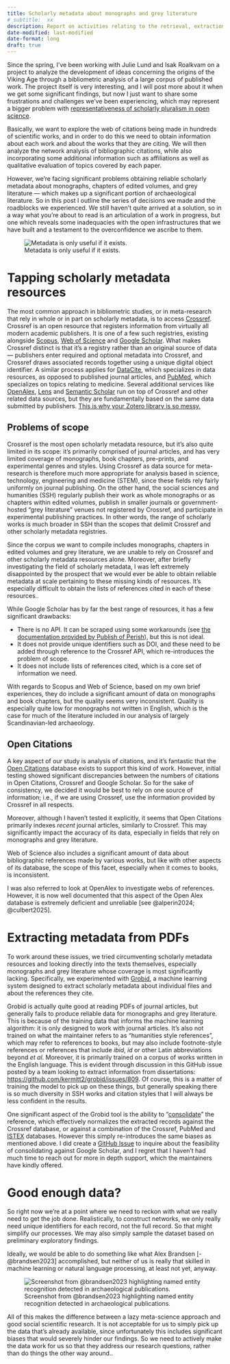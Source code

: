 ```yaml
---
title: Scholarly metadata about monographs and grey literature
# subtitle:  xx
description: Report on activities relating to the retrieval, extraction and collation of bibliographic metadata pertaining to the corpus.
date-modified: last-modified
date-format: long
draft: true
---
```


Since the spring, I've been working with Julie Lund and Isak Roalkvam on a project to analyze the development of ideas concerning the origins of the Viking Age through a bibliometric analysis of a large corpus of published work.
The project itself is very interesting, and I will post more about it when we get some significant findings, but now I just want to share some frustrations and challenges we've been experiencing, which may represent a bigger problem with [representativeness of scholarly pluralism in open science](https://www.cambridge.org/core/elements/philosophy-of-open-science/0D049ECF635F3B676C03C6868873E406#A-sec-6).

Basically, we want to explore the web of citations being made in hundreds of scientific works, and in order to do this we need to obtain information about each work and about the works that they are citing.
We will then analyze the network analysis of bibliographic citations, while also incorporating some additional information such as affiliations as well as qualitative evaluation of topics covered by each paper.

However, we're facing significant problems obtaining reliable scholarly metadata about monographs, chapters of edited volumes, and grey literature --- which makes up a significant portion of archaeological literature.
So in this post I outline the series of decisions we made and the roadblocks we experienced.
We still haven't quite arrived at a solution, so in a way what you're about to read is an articulation of a work in progress, but one which reveals some inadequacies with the open infrastructures that we have built and a testament to the overconfidence we ascribe to them.

![Metadata is only useful if it exists.](toot.png)

# Tapping scholarly metadata resources
The most common approach in bibliometric studies, or in meta-research that rely in whole or in part on scholarly metadata, is to access [Crossref](https://www.crossref.org/).
Crossref is an open resource that registers information from virtually all modern academic publishers.
It is one of a few such registries, existing alongside [Scopus](https://scopus.com/), [Web of Science](https://www.webofscience.com/) and [Google Scholar](https://scholar.google.ca/).
What makes Crossref distinct is that it's a registry rather than an original source of data --- publishers enter required and optional metadata into Crossref, and Crossref draws associated records together using a unique digital object identifier.
A similar process applies for [DataCite](https://datacite.org/), which specializes in data resources, as opposed to published journal articles, and [PubMed](https://pubmed.ncbi.nlm.nih.gov/), which specializes on topics relating to medicine.
Several additional services like [OpenAlex](https://openalex.org/), [Lens](https://www.lens.org/) and [Semantic Scholar](https://www.semanticscholar.org/) run on top of Crossref and other related data sources, but they are fundamentally based on the same data submitted by publishers.
[This is why your Zotero library is so messy.](https://scholar.social/@steko/114873209915515620)

## Problems of scope
Crossref is the most open scholarly metadata resource, but it's also quite limited in its scope:
it's primarily comprised of journal articles, and has very limited coverage of monographs, book chapters, pre-prints, and experimental genres and styles.
Using Crossref as data source for meta-research is therefore much more appropriate for analysis based in science, technology, engineering and medicine (STEM), since these fields rely fairly uniformly on journal publishing.
On the other hand, the social sciences and humanities (SSH) regularly publish their work as whole monographs or as chapters within edited volumes, publish in smaller journals or government-hosted "grey literature" venues not registered by Crossref, and participate in experimental publishing practices.
In other words, the range of scholarly works is much broader in SSH than the scopes that delimit Crossref and other scholarly metadata registries.

Since the corpus we want to compile includes monographs, chapters in edited volumes and grey literature, we are unable to rely on Crossref and other scholarly metadata resources alone.
Moreover, after briefly investigating the field of scholarly metadata, I was left extremely disappointed by the prospect that we would ever be able to obtain reliable metadata at scale pertaining to these missing kinds of resources.
It's especially difficult to obtain the lists of references cited in each of these resources..

While Google Scholar has by far the best range of resources, it has a few significant drawbacks:

- There is no API. It can be scraped using some workarounds (see [the documentation provided by Publish of Perish](https://harzing.com/resources/publish-or-perish/manual/using/data-sources/google-scholar)), but this is not ideal.
- It does not provide unique identifiers such as DOI, and these need to be added through reference to the Crossref API, which re-introduces the problem of scope.
- It does not include lists of references cited, which is a core set of information we need.

With regards to Scopus and Web of Science, based on my own brief experiences, they do include a significant amount of data on monographs and book chapters, but the quality seems very inconsistent.
Quality is especially quite low for monographs not written in English, which is the case for much of the literature included in our analysis of largely Scandinavian-led archaeology.

## Open Citations
A key aspect of our study is analysis of citations, and it's fantastic that the [Open Citations](https://opencitations.net/) database exists to support this kind of work.
However, initial testing showed significant discrepancies between the numbers of citations in Open Citations, Crossref and Google Scholar.
So for the sake of consistency, we decided it would be best to rely on one source of information; i.e., if we are using Crossref, use the information provided by Crossref in all respects.

Moreover, although I haven't tested it explicitly, it seems that Open Citations primarily indexes _recent_ journal articles, similarly to Crossref.
This may significantly impact the accuracy of its data, especially in fields that rely on monographs and grey literature.

Web of Science also includes a significant amount of data about bibliographic references made by various works, but like with other aspects of its database, the scope of this facet, especially when it comes to books, is inconsistent.

I was also referred to look at OpenAlex to investigate webs of references.
However, it is now well documented that this aspect of the Open Alex database is extremely deficient and unreliable [see @alperin2024; @culbert2025].

# Extracting metadata from PDFs
To work around these issues, we tried circumventing scholarly metadata resources and looking directly into the texts themselves, especially monographs and grey literature whose coverage is most significantly lacking.
Specifically, we experimented with [Grobid](https://grobid.readthedocs.io/), a machine learning system designed to extract scholarly metadata about individual files and about the references they cite.

Grobid is actually quite good at reading PDFs of journal articles, but generally fails to produce reliable data for monographs and grey literature.
This is because of the training data that informs the machine learning algorithm: it is only designed to work with journal articles.
It's also not trained on what the maintainer refers to as "humanities style references", which may refer to references to books, but may also include footnote-style references or references that include _ibid_, _id_ or other Latin abbreviations beyond _et al_.
Moreover, it is primarily trained on a corpus of works written in the English language.
This is evident through discussion in this GitHub issue posted by a team looking to extract information from dissertations: <https://github.com/kermitt2/grobid/issues/809>.
Of course, this is a matter of training the model to pick up on these things, but generally speaking there is so much diversity in SSH works and citation styles that I will always be less confident in the results.

One significant aspect of the Grobid tool is the ability to "[consolidate](https://grobid.readthedocs.io/en/latest/Consolidation/)" the reference, which effectively normalizes the extracted records against the Crossref database, or against a combination of the Crossref, PubMed and [ISTEX](https://www.inist.fr/services/acceder/istex/) databases.
However this simply re-introduces the same biases as mentioned above.
I did create a [GitHub Issue](https://github.com/kermitt2/grobid/issues/1322) to inquire about the feasibility of consolidating against Google Scholar, and I regret that I haven't had much time to reach out for more in depth support, which the maintainers have kindly offered.

# Good enough data?
So right now we're at a point where we need to reckon with what we really need to get the job done.
Realistically, to construct networks, we only really need unique identifiers for each record, not the full record.
So that might simplify our processes.
We may also simply sample the dataset based on preliminary exploratory findings.

Ideally, we would be able to do something like what Alex Brandsen [-@brandsen2023] accomplished, but neither of us is really that skilled in machine learning or natural language processing, at least not yet, anyway.

![Screenshot from @brandsen2023 highlighting named entity recognition detected in archaeological publications.](brandsen.png)

All of this makes the difference between a lazy meta-science approach and good social scientific research.
It is not acceptable for us to simply pick up the data that's already available, since unfortunately this includes significant biases that would severely hinder our findings.
So we need to actively make the data work for us so that they address our research questions, rather than do things the other way around..
